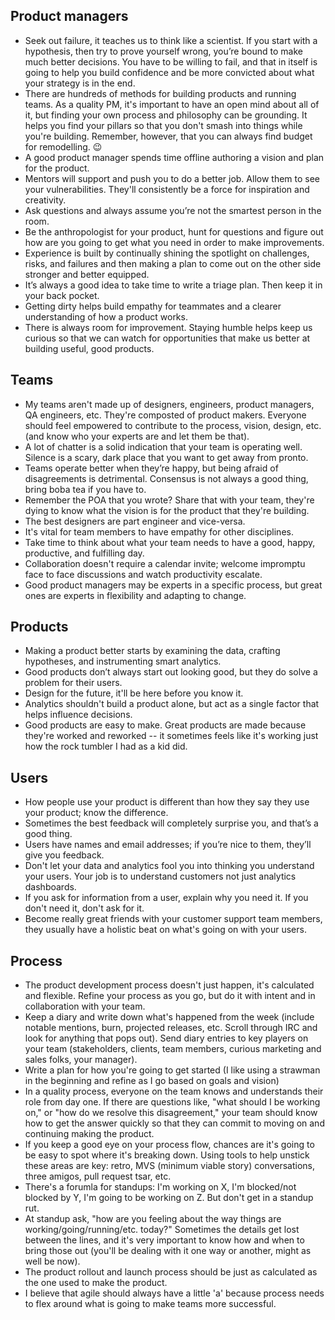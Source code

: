 ## Product managers

- Seek out failure, it teaches us to think like a scientist. If you start with a hypothesis, then try to prove yourself wrong, you’re bound to make much better decisions. You have to be willing to fail, and that in itself is going to help you build confidence and be more convicted about what your strategy is in the end.
- There are hundreds of methods for building products and running teams. As a quality PM, it's important to have an open mind about all of it, but finding your own process and philosophy can be grounding. It helps you find your pillars so that you don't smash into things while you're building. Remember, however, that you can always find budget for remodelling. 😉
- A good product manager spends time offline authoring a vision and plan for the product.
- Mentors will support and push you to do a better job. Allow them to see your vulnerabilities. They'll consistently be a force for inspiration and creativity.
- Ask questions and always assume you’re not the smartest person in the room.
- Be the anthropologist for your product, hunt for questions and figure out how are you going to get what you need in order to make improvements.
- Experience is built by continually shining the spotlight on challenges, risks, and failures and then making a plan to come out on the other side stronger and better equipped.
- It’s always a good idea to take time to write a triage plan. Then keep it in your back pocket.
- Getting dirty helps build empathy for teammates and a clearer understanding of how a product works.
- There is always room for improvement. Staying humble helps keep us curious so that we can watch for opportunities that make us better at building useful, good products.

## Teams

- My teams aren't made up of designers, engineers, product managers, QA engineers, etc. They're composted of product makers. Everyone should feel empowered to contribute to the process, vision, design, etc. (and know who your experts are and let them be that).
- A lot of chatter is a solid indication that your team is operating well. Silence is a scary, dark place that you want to get away from pronto.
- Teams operate better when they’re happy, but being afraid of disagreements is detrimental. Consensus is not always a good thing, bring boba tea if you have to.
- Remember the POA that you wrote? Share that with your team, they're dying to know what the vision is for the product that they're building.
- The best designers are part engineer and vice-versa.
- It's vital for team members to have empathy for other disciplines.
- Take time to think about what your team needs to have a good, happy, productive, and fulfilling day.
- Collaboration doesn't require a calendar invite; welcome impromptu face to face discussions and watch productivity escalate.
- Good product managers may be experts in a specific process, but great ones are experts in flexibility and adapting to change.

## Products

- Making a product better starts by examining the data, crafting hypotheses, and instrumenting smart analytics.
- Good products don’t always start out looking good, but they do solve a problem for their users.
- Design for the future, it'll be here before you know it.
- Analytics shouldn't build a product alone, but act as a single factor that helps influence decisions.
- Good products are easy to make. Great products are made because they're worked and reworked -- it sometimes feels like it's working just how the rock tumbler I had as a kid did.

## Users

- How people use your product is different than how they say they use your product; know the difference.
- Sometimes the best feedback will completely surprise you, and that’s a good thing.
- Users have names and email addresses; if you’re nice to them, they’ll give you feedback.
- Don't let your data and analytics fool you into thinking you understand your users. Your job is to understand customers not just analytics dashboards.
- If you ask for information from a user, explain why you need it. If you don't need it, don't ask for it.
- Become really great friends with your customer support team members, they usually have a holistic beat on what's going on with your users.

## Process

- The product development process doesn't just happen, it's calculated and flexible. Refine your process as you go, but do it with intent and in collaboration with your team.
- Keep a diary and write down what's happened from the week (include notable mentions, burn, projected releases, etc. Scroll through IRC and look for anything that pops out). Send diary entries to key players on your team (stakeholders, clients, team members, curious marketing and sales folks, your manager).
- Write a plan for how you're going to get started (I like using a strawman in the beginning and refine as I go based on goals and vision)
- In a quality process, everyone on the team knows and understands their role from day one. If there are questions like, "what should I be working on," or "how do we resolve this disagreement," your team should know how to get the answer quickly so that they can commit to moving on and continuing making the product.
- If you keep a good eye on your process flow, chances are it's going to be easy to spot where it's breaking down. Using tools to help unstick these areas are key: retro, MVS (minimum viable story) conversations, three amigos, pull request tsar, etc.
- There's a forumla for standups: I'm working on X, I'm blocked/not blocked by Y, I'm going to be working on Z. But don't get in a standup rut.
- At standup ask, "how are you feeling about the way things are working/going/running/etc. today?" Sometimes the details get lost between the lines, and it's very important to know how and when to bring those out (you'll be dealing with it one way or another, might as well be now).
- The product rollout and launch process should be just as calculated as the one used to make the product.
- I believe that agile should always have a little 'a' because process needs to flex around what is going to make teams more successful.
